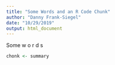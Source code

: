 ```yaml
---
title: "Some Words and an R Code Chunk"
author: "Danny Frank-Siegel"
date: "10/29/2019"
output: html_document
---
```


Some w o r d s

```r
chonk <- summary
```

